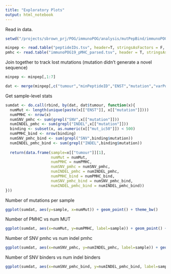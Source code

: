 ```yaml
---
title: "Exploratory Plots"
output: html_notebook
---
```


Read in data.
```r
setwd("/projects/sbrown_prj/POG/immunoPOG/analysis/mutPepBind/immunoPOG19_170815/")

minpep <- read.table("peptideIDs.tsv", header=T, stringsAsFactors = F, sep ="\t")
pmhc <- read.table("immunoPOG19_pMHC_parsed.tsv", header = T, stringsAsFactors = F, sep = "\t")
```

Join together to track lost mutations (mutation didn't generate a novel sequence)
```r
minpep <- minpep[,1:7]

dat <- merge(minpep[,c("tumour","minPeptideID","ENST","mutation","varPos","pepSequence")], pmhc, by.x=c("tumour","ENST","mutation"), by.y=c("barcode","ENST","mutation"), all.x=T)
```


Get sample-level stats
```r
sumdat <- do.call(rbind, by(dat, dat$tumour, function(x){
  numMut <- length(unique(paste(x[["ENST"]], x[["mutation"]])))
  numPMHC <- nrow(x)
  numSNV_pmhc <- sum(grepl("SNV",x[["mutation"]]))
  numINDEL_pmhc <- sum(grepl("INDEL",x[["mutation"]]))
  binding <- subset(x, as.numeric(x[["mut_ic50"]]) < 500)
  numPMHC_bind <- nrow(binding)
  numSNV_pmhc_bind <- sum(grepl("SNV",binding$mutation))
  numINDEL_pmhc_bind <- sum(grepl("INDEL",binding$mutation))
  
  return(data.frame(sample=x[["tumour"]][1],
                    numMut = numMut,
                    numPMHC = numPMHC,
                    numSNV_pmhc = numSNV_pmhc,
                    numINDEL_pmhc = numINDEL_pmhc,
                    numPMHC_bind = numPMHC_bind,
                    numSNV_pmhc_bind = numSNV_pmhc_bind,
                    numINDEL_pmhc_bind = numINDEL_pmhc_bind))
}))
```


Number of mutations per sample
```r
ggplot(sumdat, aes(y=sample, x=numMut)) + geom_point() + theme_bw()
```

Number of PMHC vs num MUT
```r
ggplot(sumdat, aes(x=numMut, y=numPMHC, label=sample)) + geom_point() + geom_text_repel(force=5) + theme_bw()
```

Number of SNV pmhc vs num indel pmhc
```r
ggplot(sumdat, aes(x=numSNV_pmhc, y=numINDEL_pmhc, label=sample)) + geom_point() + geom_text_repel(force=5) + theme_bw()
```

Number of SNV binders vs num indel binders
```r
ggplot(sumdat, aes(x=numSNV_pmhc_bind, y=numINDEL_pmhc_bind, label=sample)) + geom_point() + geom_text_repel(force=5) + theme_bw()
```